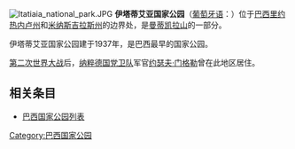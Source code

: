 [[File:Itatiaia_national_park.JPG|right]]
'''伊塔蒂艾亚国家公园'''（[[葡萄牙语|葡萄牙语]]：'''{{lang|pt|Parque Nacional do Itatiaia}}'''）位于[[巴西|巴西]][[里约热内卢州|里约热内卢州]]和[[米纳斯吉拉斯州|米纳斯吉拉斯州]]的边界处，是[[曼蒂凯拉山|曼蒂凯拉山]]的一部分。

伊塔蒂艾亚国家公园建于1937年，是巴西最早的国家公园。

[[第二次世界大战|第二次世界大战]]后，[[纳粹德国|纳粹德国]][[党卫队|党卫队]]军官[[约瑟夫·门格勒|约瑟夫·门格勒]]曾在此地区居住。

== 相关条目 ==
* [[巴西国家公园列表|巴西国家公园列表]]

{{巴西國家公園}}
{{Authority control}}

[[Category:巴西国家公园|Category:巴西国家公园]]

{{Brazil-stub}}